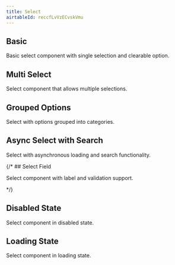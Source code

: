 ```yaml
---
title: Select
airtableId: reccfLvVzECvskVmu
---
```


## Basic

Basic select component with single selection and clearable option.

<BasicExample/>

## Multi Select

Select component that allows multiple selections.

<MultiExample/>


## Grouped Options

Select with options grouped into categories.

<GroupedExample/>

## Async Select with Search

Select with asynchronous loading and search functionality.

<AsyncExample/>

{/* ## Select Field

Select component with label and validation support.

<FieldExample/> */}

## Disabled State

Select component in disabled state.

<DisabledExample/>

## Loading State

Select component in loading state.

<LoadingExample/>

